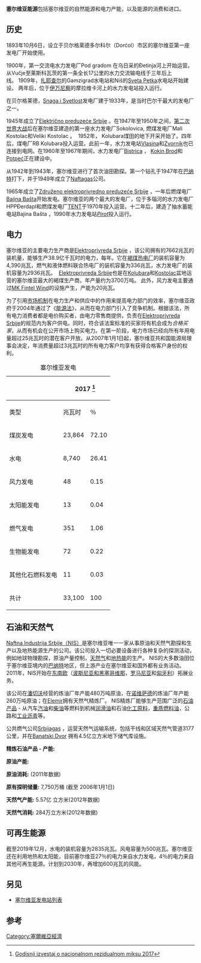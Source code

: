 '''塞尔维亚能源'''包括塞尔维亚的自然能源和电力产能，以及能源的消费和进口。

== 历史 ==
1893年10月6日，设立于贝尔格莱德多尔科尔（Dorćol）市区的塞尔维亚第一座发电厂开始使用。 

1900年，第一交流电水力发电厂Pod gradom 在乌日采的Đetinja河上开始运营。从Vučje至莱斯科瓦茨的第一条全长17公里的水力交流输电线于三年后上线。 1909年，[[扎耶查尔|扎耶查尔]]的Gamzigrad水电站和Niš的[[Sveta_Petka|Sveta Petka]]水电站开始建设。 两年后，位于[[伊萬尼察|伊万尼察]]的摩拉维卡河上的水力发电站投入运行。 

在贝尔格莱德，[[Snaga_i_Svetlost|Snaga i Svetlost]]发电厂建于1933年，是当时巴尔干最大的发电厂之一。

1945年成立了[[Električno_preduzeće_Srbije|Električno preduzeće Srbije]] 。在1947年至1950年之间，[[第二次世界大战|第二次世界大战]]后在塞尔维亚建造的第一座水力发电厂Sokolovica, 燃煤发电厂Mali Kostolac和Veliki Kostolac 。  1952年， Kolubara煤田的地下开采开始了。四年后，煤电厂RB Kolubara投入运营。此前一年，水力发电站[[Vlasina|Vlasina]]和[[Zvornik|Zvornik]]也已连接到电网。在1960年至1967年期间，水力发电厂[[Bistrica|Bistrica]] ， [[Kokin_Brod|Kokin Brod]]和[[Potpeć发电站|Potpeć]]正在建设中。

从1942年到1943年，塞尔维亚进行了首次油田勘探。第一个钻孔于1947年在[[巴納特|巴纳特]]打下，并于1949年成立了[[Naftagas|Naftagas]]公司。

1965年成立了[[Združeno_elektroprivredno_preduzeće_Srbije|Združeno elektroprivredno preduzeće Srbije]] ，一年后燃煤电厂[[Bajina_Bašta|Bajina Bašta]]开始发电。塞尔维亚的两个最大的发电厂，位于多瑙河的水力发电厂HPPĐerdapI和燃煤发电厂[[TENT发电厂|TENT]]于1970年投入运营。十二年后，建造了抽水蓄能电站Bajina Bašta ，1990年水力发电站''[[Pirot电站|Pirot]]''投入运行。

== 电力 ==
塞尔维亚的主要电力生产商是[[Elektroprivreda_Srbije|Elektroprivreda Srbije]] ，该公司拥有的7662兆瓦的装机量，能够生产38.9亿千瓦时的电力，每年。它在[[褐煤|褐煤]][[热力发电厂|热电厂]]的装机容量为4,390兆瓦，燃气和液体燃料联合热电厂的装机容量为336兆瓦，水力发电厂的装机容量为2936兆瓦。  [[Elektroprivreda_Srbije|Elektroprivreda Srbije]]也是在[[Kolubara|Kolubara]]和[[Kostolac|Kostolac]]盆地运营的塞尔维亚最大的褐煤生产商，年产量约为3700万吨。 此外，风力发电主要通过[[MK_Fintel_Wind|MK Fintel Wind]]的设施产生，产能为20兆瓦。

为了引用[[市场经济|市场机制]]在电力生产和供应中的作用来提高电力部门的效率，塞尔维亚政府于2004年通过了《[[塞尔维亚能源法|能源法]]》，从而在电力部门引入了竞争机制。根据该法，所有电力消费者都是电价购买者，由电力零售商提供，负责在[[Elektroprivreda_Srbije|Elektroprivreda Srbije]]的规范内为客户供电。同时，符合该法案标准的买家将有机会成为''合格买家''，从而有机会在公开市场上购买电力。在第一阶段，电力市场已经向所有年用电量超过25兆瓦时的潜在客户开放。从2007年1月1日起，塞尔维亚共和国能源局理事会决定，年消费量超过3兆瓦时的所有电力客户均享有获得合格客户身份的权利。
{| class="wikitable"
|+塞尔维亚发电
!
! colspan="2" |2017 <ref>[[iarchive:godisnjiizvestajonacionalnom|Godisnji izvestaj o nacionalnom rezidualnom miksu 2017]]</ref>
! colspan="2" | 2018 <ref>[[iarchive:godisnjiizvestajonacionalnom|Godisnji izvestaj o nacionalnom rezidualnom misku 2018]]</ref>
|-
!类型
!兆瓦时
!％
!兆瓦时
!％
|-
|煤炭发电
|23,864
| 72.10
| 22,546
| 65.29
|-
|水电
|8,740
| 26.41
| 11,329
| 32.81
|-
|风力发电
|48
| 0.15
| 124
| 0.36
|-
|太阳能发电
|13
| 0.04
| 10
| 0.03
|-
|燃气发电
|351
| 1.06
| 399
| 1.15
|-
|生物能发电
|72
| 0.22
| 120
| 0.35
|-
|其他化石燃料发电
|11
| 0.03
| -3
| -0.01
|-
|共计
|33,100
| 100
| 34,525
| 100
|}

== 石油和天然气 ==
[[Naftna_Industrija_Srbije|Naftna Industrija Srbije（NIS）]]是塞尔维亚唯一一家从事原油和天然气勘探和生产以及地热能源生产的公司。该公司投入一切必要设备进行各种复杂的探测活动，例如地球物理勘探，原油产量控制，[[天然气|天然气]]和[[地熱能|地热能]]的生产。 NIS的大多数油田位于塞尔维亚境内的[[巴納特|巴纳特]]地区，但上游产业在塞尔维亚和国外都有业务活动。 2011年，NIS开始在[[东南欧|东南欧]]（[[波斯尼亚和黑塞哥维那|波斯尼亚和黑塞哥维那]]，[[羅馬尼亞|罗马尼亚]]和[[匈牙利|匈牙利]]）拓展业务。   

该公司在[[潘切沃|潘切沃]]经营的炼油厂年产能480万吨原油，在[[诺维萨德|诺维萨德]]的炼油厂年产能260万吨原油；在[[Elemir|Elemir]]拥有天然气精炼厂。 NIS精炼厂能够生产范围广泛的[[石油产品|石油产品]] - 从汽车[[汽油|汽油]]和[[柴油|柴油]]等燃料到机械[[润滑剂|润滑油]]和石油[[化工原料|化工原料]]，[[重油|重质燃料油]]，公路和[[瀝青|工业沥青]]等。

公共燃气公司[[Srbijagas|Srbijagas]] ，运营天然气运输系统，包括干线和区域天然气管道3177公里，并在[[Banatski_Dvor|Banatski Dvor]] 拥有4.5亿立方米地下储气库设施。 

'''精炼石油产品 - 产能:''' {{convert|60220|oilbbl/d}}

'''原油产能:''' {{convert|23160|oilbbl/d}}

'''原油消耗:''' {{convert|81540|oilbbl/d}} (2011年数据)

'''原有探明储量:''' 7,750万桶 (截至 2006年1月1日)

'''天然气产能:''' 5.57亿 立方米(2012年数据)

'''天然气消耗:''' 284万立方米(2012年数据) 

== 可再生能源 ==
截至2019年12月，水电的装机容量为2835兆瓦。风电容量为500兆瓦。塞尔维亚还在利用地热和太阳能，目前塞尔维亚27％的电力来自水力发电，4％的电力来自其他可再生能源。计划到2030年，再增加600兆瓦的风能。

== 另见 ==
* [[塞尔维亚发电站列表|塞尔维亚发电站列表]]

== 参考 ==
{{Reflist|2}}

{{歐洲題目|能源}}
[[Category:塞爾維亞經濟|Category:塞爾維亞經濟]]